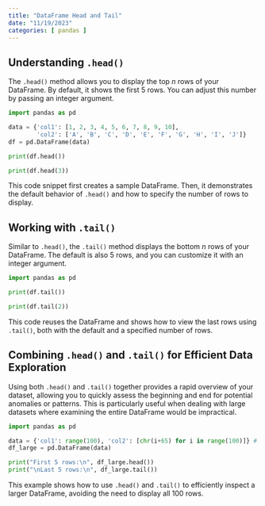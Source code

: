 ```yaml
---
title: "DataFrame Head and Tail"
date: "11/19/2023"
categories: [ pandas ]
---
```


## Understanding `.head()`

The `.head()` method allows you to display the top *n* rows of your DataFrame. By default, it shows the first 5 rows.  You can adjust this number by passing an integer argument.

```python
import pandas as pd

data = {'col1': [1, 2, 3, 4, 5, 6, 7, 8, 9, 10],
        'col2': ['A', 'B', 'C', 'D', 'E', 'F', 'G', 'H', 'I', 'J']}
df = pd.DataFrame(data)

print(df.head())

print(df.head(3))
```

This code snippet first creates a sample DataFrame. Then, it demonstrates the default behavior of `.head()` and how to specify the number of rows to display.


## Working with `.tail()`

Similar to `.head()`, the `.tail()` method displays the bottom *n* rows of your DataFrame.  The default is also 5 rows, and you can customize it with an integer argument.


```python
import pandas as pd

print(df.tail())

print(df.tail(2))
```

This code reuses the DataFrame and shows how to view the last rows using `.tail()`, both with the default and a specified number of rows.


## Combining `.head()` and `.tail()` for Efficient Data Exploration

Using both `.head()` and `.tail()` together provides a rapid overview of your dataset, allowing you to quickly assess the beginning and end for potential anomalies or patterns. This is particularly useful when dealing with large datasets where examining the entire DataFrame would be impractical.


```python
import pandas as pd

data = {'col1': range(100), 'col2': [chr(i+65) for i in range(100)]} # Generates 100 rows
df_large = pd.DataFrame(data)

print("First 5 rows:\n", df_large.head())
print("\nLast 5 rows:\n", df_large.tail())
```

This example shows how to use `.head()` and `.tail()` to efficiently inspect a larger DataFrame, avoiding the need to display all 100 rows.